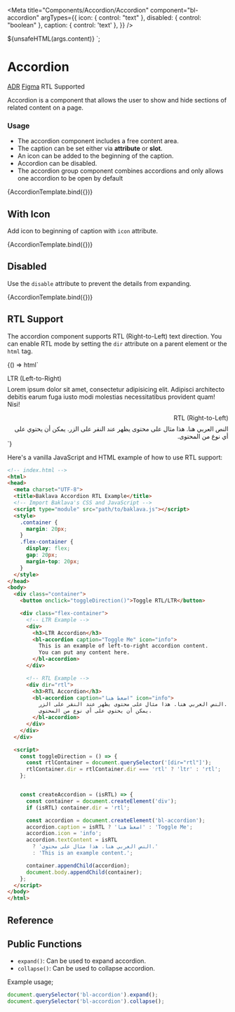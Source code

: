 
<Meta
  title="Components/Accordion/Accordion"
  component="bl-accordion"
  argTypes={{
    icon: { control: "text" },
    disabled: { control: "boolean" },
    caption: {
      control: 'text'
    },
  }}
/>

  <bl-accordion icon="${ifDefined(args.icon)}" caption="${ifDefined(args.caption)}"
                disabled="${ifDefined(args.disabled)}">${unsafeHTML(args.content)}
  </bl-accordion>`;

# Accordion

<bl-badge icon="document">[ADR](https://github.com/Trendyol/baklava/issues/739)</bl-badge>
<bl-badge
  icon="puzzle">[Figma](https://www.figma.com/file/RrcLH0mWpIUy4vwuTlDeKN/Baklava-Design-Guide?type=design&node-id=15548%3A20910)</bl-badge>
<bl-badge icon="check_fill">RTL Supported</bl-badge>

Accordion is a component that allows the user to show and hide sections of related content on a page.

### Usage


* The accordion component includes a free content area.
* The caption can be set either via **attribute** or **slot**.
* An icon can be added to the beginning of the caption.
* Accordion can be disabled.
* The accordion group component combines accordions and only allows one accordion to be open by default

<Canvas>
  <Story name="Basic Usage" args={{
    caption: "Toggle Me",
    content: "Lorem ipsum dolor sit amet, consectetur adipisicing elit. Adipisci architecto debitis earum fuga iusto modi molestias necessitatibus provident quam! Nisi!"
  }}>
    {AccordionTemplate.bind({})}
  </Story>
</Canvas>


## With Icon

Add icon to beginning of caption with `icon` attribute.

<Canvas>
  <Story name="With Icon" args={{
    caption: "Toggle Me",
    content: "Lorem ipsum dolor sit amet, consectetur adipisicing elit. Adipisci architecto debitis earum fuga iusto modi molestias necessitatibus provident quam! Nisi!",
    icon: "info"
  }}>
    {AccordionTemplate.bind({})}
  </Story>
</Canvas>

## Disabled

Use the `disable` attribute to prevent the details from expanding.

<Canvas>
  <Story name="Disabled" args={{
    caption: "Toggle Me",
    content: "Lorem ipsum dolor sit amet, consectetur adipisicing elit. Adipisci architecto debitis earum fuga iusto modi molestias necessitatibus provident quam! Nisi!",
    disabled: true
  }}>
    {AccordionTemplate.bind({})}
  </Story>
</Canvas>

## RTL Support

The accordion component supports RTL (Right-to-Left) text direction. You can enable RTL mode by setting the `dir` attribute on a parent element or the `html` tag.

<Canvas>
  <Story name="RTL Support">
    {() => html`
      <div>
        <div>
          <p style="margin-bottom: 8px;">LTR (Left-to-Right)</p>
          <bl-accordion caption="Toggle Me" icon="info">
            Lorem ipsum dolor sit amet, consectetur adipisicing elit. Adipisci architecto debitis earum fuga iusto modi molestias necessitatibus provident quam! Nisi!
          </bl-accordion>
        </div>
        <div dir="rtl">
          <p style="margin-bottom: 8px;">RTL (Right-to-Left)</p>
          <bl-accordion caption="اضغط هنا" icon="info">
            النص العربي هنا. هذا مثال على محتوى يظهر عند النقر على الزر. يمكن أن يحتوي على أي نوع من المحتوى.
          </bl-accordion>
        </div>
      </div>
    `}
  </Story>
</Canvas>

Here's a vanilla JavaScript and HTML example of how to use RTL support:

```html
<!-- index.html -->
<html>
<head>
  <meta charset="UTF-8">
  <title>Baklava Accordion RTL Example</title>
  <!-- Import Baklava's CSS and JavaScript -->
  <script type="module" src="path/to/baklava.js"></script>
  <style>
    .container {
      margin: 20px;
    }
    .flex-container {
      display: flex;
      gap: 20px;
      margin-top: 20px;
    }
  </style>
</head>
<body>
  <div class="container">
    <button onclick="toggleDirection()">Toggle RTL/LTR</button>

    <div class="flex-container">
      <!-- LTR Example -->
      <div>
        <h3>LTR Accordion</h3>
        <bl-accordion caption="Toggle Me" icon="info">
          This is an example of left-to-right accordion content.
          You can put any content here.
        </bl-accordion>
      </div>

      <!-- RTL Example -->
      <div dir="rtl">
        <h3>RTL Accordion</h3>
        <bl-accordion caption="اضغط هنا" icon="info">
          النص العربي هنا. هذا مثال على محتوى يظهر عند النقر على الزر.
          يمكن أن يحتوي على أي نوع من المحتوى.
        </bl-accordion>
      </div>
    </div>
  </div>

  <script>
    const toggleDirection = () => {
      const rtlContainer = document.querySelector('[dir="rtl"]');
      rtlContainer.dir = rtlContainer.dir === 'rtl' ? 'ltr' : 'rtl';
    };


    const createAccordion = (isRTL) => {
      const container = document.createElement('div');
      if (isRTL) container.dir = 'rtl';

      const accordion = document.createElement('bl-accordion');
      accordion.caption = isRTL ? 'اضغط هنا' : 'Toggle Me';
      accordion.icon = 'info';
      accordion.textContent = isRTL
        ? 'النص العربي هنا. هذا مثال على محتوى.'
        : 'This is an example content.';

      container.appendChild(accordion);
      document.body.appendChild(container);
    };
  </script>
</body>
</html>
```


## Reference

<ArgsTable of="bl-accordion" />

## Public Functions

* `expand()`: Can be used to expand accordion.
* `collapse()`: Can be used to collapse accordion.

Example usage;

```js
document.querySelector('bl-accordion').expand();
document.querySelector('bl-accordion').collapse();
```

